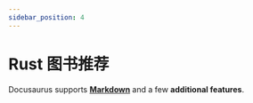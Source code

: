 ```yaml
---
sidebar_position: 4
---
```





# Rust 图书推荐



Docusaurus supports **[Markdown](https://daringfireball.net/projects/markdown/syntax)** and a few **additional features**.
